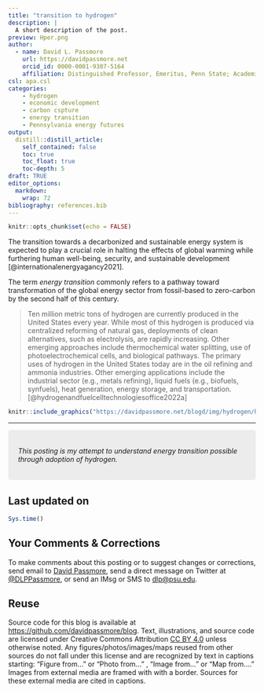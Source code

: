 ```yaml
---
title: "transition to hydrogen"
description: |
  A short description of the post.
preview: Hper.png
author:
  - name: David L. Passmore
    url: https://davidpassmore.net
    orcid_id: 0000-0001-9307-5164
    affiliation: Distinguished Professor, Emeritus, Penn State; Academic Visitor, University of Pittsburgh
csl: apa.csl
categories:
    - hydrogen
    - economic development
    - carbon cspture
    - energy transition
    - Pennsylvania energy futures
output:
  distill::distill_article:
    self_contained: false
    toc: true
    toc_float: true
    toc-depth: 5
draft: TRUE
editor_options: 
  markdown: 
    wrap: 72
bibliography: references.bib
---
```


```r
knitr::opts_chunk$set(echo = FALSE)
```

The transition towards a decarbonized and sustainable energy system is
expected to play a crucial role in halting the effects of global warming
while furthering human well-being, security, and sustainable development
[@internationalenergyagancy2021].

The term *energy transition* commonly refers to a pathway toward
transformation of the global energy sector from fossil-based to
zero-carbon by the second half of this century.

> Ten million metric tons of hydrogen are currently produced in the
> United States every year. While most of this hydrogen is produced via
> centralized reforming of natural gas, deployments of clean
> alternatives, such as electrolysis, are rapidly increasing. Other
> emerging approaches include thermochemical water splitting, use of
> photoelectrochemical cells, and biological pathways. The primary uses
> of hydrogen in the United States today are in the oil refining and
> ammonia industries. Other emerging applications include the industrial
> sector (e.g., metals refining), liquid fuels (e.g., biofuels,
> synfuels), heat generation, energy storage, and transportation.
> [@hydrogenandfuelcelltechnologiesoffice2022a]

```r
knitr::include_graphics("https://davidpassmore.net/blogd/img/hydrogen/h2otoscale.png")
```

------------------------------------------------------------------------

```{=html}
<style>
div.blue { background-color:#ececec; border-radius: 5px; padding: 20px;}
</style>
```
::: blue
*This posting is my attempt to understand energy transition possible
through adoption of hydrogen.*
:::

## Last updated on {.appendix}

```r
Sys.time()
```

## Your Comments & Corrections {.appendix}

To make comments about this posting or to suggest changes or
corrections, send email to [David
Passmore](mailto:dlp@davidpassmore.net), send a direct message on
Twitter at [\@DLPPassmore](https://twitter.com/dlppassmore), or send an
IMsg or SMS to [dlp\@psu.edu](mailto:dlp@psu.edu){.email}.

## Reuse {.appendix}

Source code for this blog is available at
<https://github.com/davidpassmore/blog>. Text, illustrations, and source
code are licensed under Creative Commons Attribution [CC BY
4.0](https://creativecommons.org/licenses/by-sa/4.0/) unless otherwise
noted. Any figures/photos/images/maps reused from other sources do not
fall under this license and are recognized by text in captions starting:
"Figure from..." or "Photo from..." , "Image from..." or "Map from...."
Images from external media are framed with with a border. Sources for
these external media are cited in captions.
